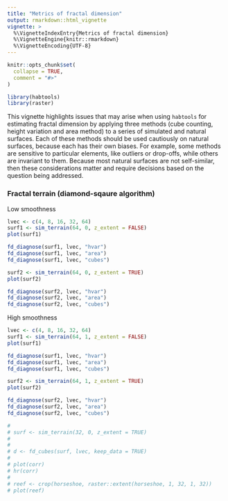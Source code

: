 ```yaml
---
title: "Metrics of fractal dimension"
output: rmarkdown::html_vignette
vignette: >
  %\VignetteIndexEntry{Metrics of fractal dimension}
  %\VignetteEngine{knitr::rmarkdown}
  %\VignetteEncoding{UTF-8}
---
```


```r
knitr::opts_chunk$set(
  collapse = TRUE,
  comment = "#>"
)
```

```r
library(habtools)
library(raster)
```

This vignette highlights issues that may arise when using `habtools` for estimating fractal dimension by applying three methods (cube counting, height variation and area method) to a series of simulated and natural surfaces. Each of these methods should be used cautiously on natural surfaces, because each has their own biases. For example, some methods are sensitive to particular elements, like outliers or drop-offs, while others are invariant to them. Because most natural surfaces are not self-similar, then these considerations matter and require decisions based on the question being addressed. 

### Fractal terrain (diamond-sqaure algorithm)

Low smoothness

```r
lvec <- c(4, 8, 16, 32, 64)
surf1 <- sim_terrain(64, 0, z_extent = FALSE)
plot(surf1)

fd_diagnose(surf1, lvec, "hvar")
fd_diagnose(surf1, lvec, "area")
fd_diagnose(surf1, lvec, "cubes")

surf2 <- sim_terrain(64, 0, z_extent = TRUE)
plot(surf2)

fd_diagnose(surf2, lvec, "hvar")
fd_diagnose(surf2, lvec, "area")
fd_diagnose(surf2, lvec, "cubes")

```

High smoothness

```r
lvec <- c(4, 8, 16, 32, 64)
surf1 <- sim_terrain(64, 1, z_extent = FALSE)
plot(surf1)

fd_diagnose(surf1, lvec, "hvar")
fd_diagnose(surf1, lvec, "area")
fd_diagnose(surf1, lvec, "cubes")

surf2 <- sim_terrain(64, 1, z_extent = TRUE)
plot(surf2)

fd_diagnose(surf2, lvec, "hvar")
fd_diagnose(surf2, lvec, "area")
fd_diagnose(surf2, lvec, "cubes")

```


```r

# 
# surf <- sim_terrain(32, 0, z_extent = TRUE)
# 
# 
# d <- fd_cubes(surf, lvec, keep_data = TRUE)
# 
# plot(corr)
# hr(corr)
# 
# reef <- crop(horseshoe, raster::extent(horseshoe, 1, 32, 1, 32))
# plot(reef)



```



